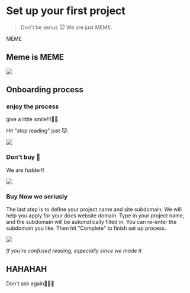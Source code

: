 # Set up your first project

> Don't be serius 🐭 We are just MEME.

MEME


## Meme is MEME


<Frame width="auto" height="auto" >
  <img src="https://tomato-legal-earthworm-400.mypinata.cloud/ipfs/QmXpFkWszKTiSpCK2abY2tLgZr3kMiXNjHnzE7LRQYMvE9" />
</Frame>

## Onboarding process

### enjoy the process

give a little smile!!!🐁🐭.

Hit "stop reading" just 😽.
<Frame width="auto" height="auto" >
  <img src="https://tomato-legal-earthworm-400.mypinata.cloud/ipfs/QmQHPvf7qEmgJVuMjE8f9MUBs46Zihk7fbDiUHgyfuU7ji"  />
</Frame>

### Don't buy 🦭
We are fudder!!

<Frame width="auto" height="auto" >
  <img src="https://tomato-legal-earthworm-400.mypinata.cloud/ipfs/QmS2Z5X5cUparefzTDy5RJ2Y826eWZ84KHHkZqwSurXXu8"  />
</Frame>

### Buy Now we seriusly 

The last step is to define your project name and site subdomain. We will help you apply for your docs website domain. Type in your project name, and the subdomain will be automatically filled in. You can re-enter the subdomain you like.  Then hit "Complete" to finish set up process.

<Frame width="auto" height="auto" >
  <img src="https://tomato-legal-earthworm-400.mypinata.cloud/ipfs/Qmcv2twxWVVd5wVAyUJ9fYD7qh8NPCQTndwrzEwYTUS6nA"  />
</Frame>

*If you're confused reading, especially since we made it*

## HAHAHAH

Don't ask again🐁🐁🐁
